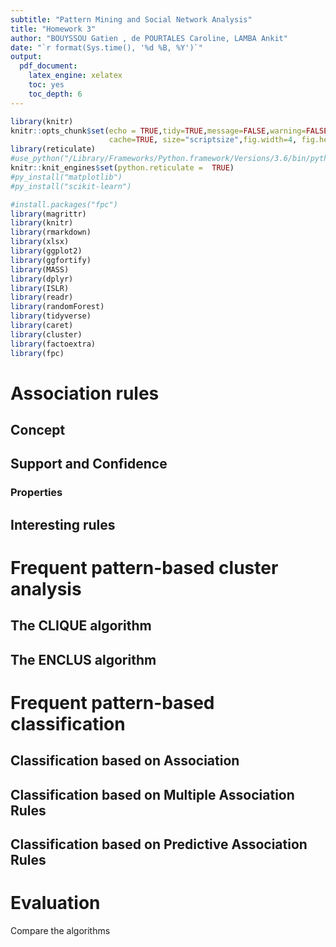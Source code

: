 ```yaml
---
subtitle: "Pattern Mining and Social Network Analysis"
title: "Homework 3"
author: "BOUYSSOU Gatien , de POURTALES Caroline, LAMBA Ankit"
date: "`r format(Sys.time(), '%d %B, %Y')`"
output:
  pdf_document:
    latex_engine: xelatex
    toc: yes
    toc_depth: 6
---
```

```r
library(knitr)
knitr::opts_chunk$set(echo = TRUE,tidy=TRUE,message=FALSE,warning=FALSE,strip.white=TRUE,prompt=FALSE,
                      cache=TRUE, size="scriptsize",fig.width=4, fig.height=3)
library(reticulate)
#use_python("/Library/Frameworks/Python.framework/Versions/3.6/bin/python3", required = T)
knitr::knit_engines$set(python.reticulate =  TRUE)
#py_install("matplotlib")
#py_install("scikit-learn")
```

```r
#install.packages("fpc")
library(magrittr)
library(knitr)
library(rmarkdown)
library(xlsx)
library(ggplot2)
library(ggfortify)
library(MASS)
library(dplyr)
library(ISLR)
library(readr)
library(randomForest)
library(tidyverse)
library(caret)
library(cluster)
library(factoextra)
library(fpc)
```

\clearpage

# Association rules 

## Concept

## Support and Confidence

### Properties

## Interesting rules

\clearpage

# Frequent pattern-based cluster analysis

## The CLIQUE algorithm

## The ENCLUS algorithm

\clearpage

# Frequent pattern-based classification

## Classification based on Association

## Classification based on Multiple Association Rules

## Classification based on Predictive Association Rules

\clearpage

# Evaluation

Compare the algorithms






